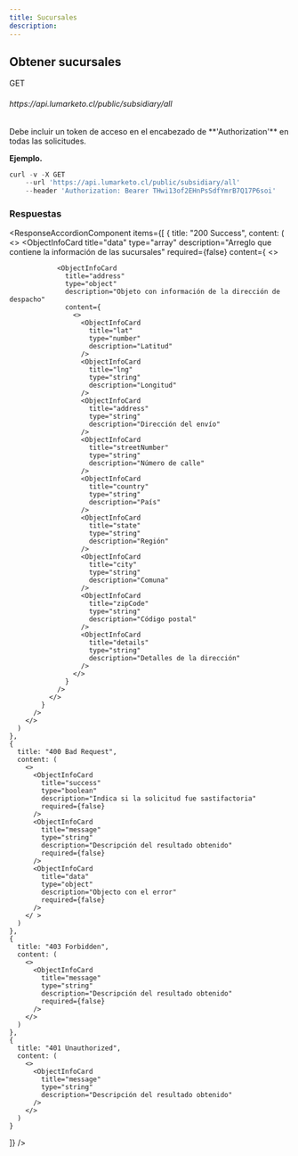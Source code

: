 ```yaml
---
title: Sucursales
description:
---
```



## Obtener sucursales

<div style={{ display: "flex", alignItems: "center", marginTop: 20 }}>
  <div
    style={{
      display: "inline-flex",
      flexDirection: "row",
      backgroundColor: "green",
      border: "none",
      cursor: "default",
      height: "20px",
      outline: "none",
      padding: 0,
      fontSize: "10px",
      fontFamily: "Open Sans, sans-serif",
      whiteSpace: "nowrap",
      alignItems: "center",
      borderRadius: "16px",
      verticalAlign: "middle",
      textDecoration: "none",
      justifyContent: "center",
      width: "auto",
    }}
  >
    <div
      style={{
        cursor: "inherit",
        display: "flex",
        alignItems: "center",
        userSelect: "none",
        whiteSpace: "nowrap",
        paddingLeft: "12px",
        paddingRight: "12px",
        fontWeight: 600,
        color: "#fff",
      }}
    >
      GET
    </div>
  </div>
  <h6
    style={{ fontSize: 14, height: 30, marginLeft: 5, textDecoration: "none" }}
  >
    https://api.lumarketo.cl/public/subsidiary/all
  </h6>
</div>
Debe incluir un token de acceso en el encabezado de **'Authorization'** en todas
las solicitudes.

**Ejemplo.**

```ts showLineNumbers /appDir: true/
curl -v -X GET
    --url 'https://api.lumarketo.cl/public/subsidiary/all'
    --header 'Authorization: Bearer THwi13of2EHnPsSdfYmrB7Q17P6soi'
```

### Respuestas

<ResponseAccordionComponent
  items={[
    {
      title: "200 Success",
      content: (
        <>
          <ObjectInfoCard
            title="success"
            type="boolean"
            description="Indica si la solicitud fue sastifactoria"
            required={false}
          />
          <ObjectInfoCard
            title="message"
            type="string"
            description="Descripción del resultado obtenido"
            required={false}
          />
          <ObjectInfoCard
            title="data"
            type="array"
            description="Arreglo que contiene la información de las sucursales"
            required={false}
            content={
              <>
                <ObjectInfoCard
                  title="name"
                  type="string"
                  description="Nombre de la sucursal"
                />
                <ObjectInfoCard
                  title="manager"
                  type="string"
                  description="Nombre del encargado"
                />
                <ObjectInfoCard
                  title="tlf"
                  type="string"
                  description="Número de teléfono del encargado"
                />
                <ObjectInfoCard
                  title="id"
                  type="string"
                  description="ID de la sucursal"
                />
                <ObjectInfoCard
                  title="isOpen"
                  type="boolean"
                  description="Indica si la sucursal esta abierta"
                />
                <ObjectInfoCard
                  title="updatedDate"
                  type="string"
                  description="Fecha de la última actualización"
                />

                <ObjectInfoCard
                  title="address"
                  type="object"
                  description="Objeto con información de la dirección de despacho"
                  content={
                    <>
                      <ObjectInfoCard
                        title="lat"
                        type="number"
                        description="Latitud"
                      />
                      <ObjectInfoCard
                        title="lng"
                        type="string"
                        description="Longitud"
                      />
                      <ObjectInfoCard
                        title="address"
                        type="string"
                        description="Dirección del envío"
                      />
                      <ObjectInfoCard
                        title="streetNumber"
                        type="string"
                        description="Número de calle"
                      />
                      <ObjectInfoCard
                        title="country"
                        type="string"
                        description="País"
                      />
                      <ObjectInfoCard
                        title="state"
                        type="string"
                        description="Región"
                      />
                      <ObjectInfoCard
                        title="city"
                        type="string"
                        description="Comuna"
                      />
                      <ObjectInfoCard
                        title="zipCode"
                        type="string"
                        description="Código postal"
                      />
                      <ObjectInfoCard
                        title="details"
                        type="string"
                        description="Detalles de la dirección"
                      />
                    </>
                  }
                />
              </>
            }
          />
        </>
      )
    },
    {
      title: "400 Bad Request",
      content: (
        <>
          <ObjectInfoCard
            title="success"
            type="boolean"
            description="Indica si la solicitud fue sastifactoria"
            required={false}
          />
          <ObjectInfoCard
            title="message"
            type="string"
            description="Descripción del resultado obtenido"
            required={false}
          />
          <ObjectInfoCard
            title="data"
            type="object"
            description="Objecto con el error"
            required={false}
          />
        </ >
      )
    },
    {
      title: "403 Forbidden",
      content: (
        <>
          <ObjectInfoCard
            title="message"
            type="string"
            description="Descripción del resultado obtenido"
            required={false}
          />
        </>
      )
    },
    {
      title: "401 Unauthorized",
      content: (
        <>
          <ObjectInfoCard
            title="message"
            type="string"
            description="Descripción del resultado obtenido"
          />
        </>
      )
    }

]}
/>
